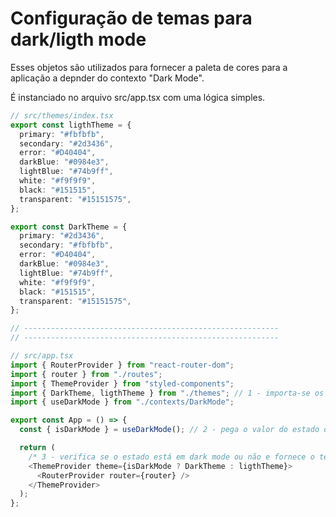 
<Meta title="Estilos/Temas" />

# Configuração de temas para dark/ligth mode

<p>
  Esses objetos são utilizados para fornecer a paleta de cores para a aplicação
  a depnder do contexto "Dark Mode".
</p>
<p>É instanciado no arquivo src/app.tsx com uma lógica simples.</p>

```typescript
// src/themes/index.tsx
export const ligthTheme = {
  primary: "#fbfbfb",
  secondary: "#2d3436",
  error: "#D40404",
  darkBlue: "#0984e3",
  lightBlue: "#74b9ff",
  white: "#f9f9f9",
  black: "#151515",
  transparent: "#15151575",
};

export const DarkTheme = {
  primary: "#2d3436",
  secondary: "#fbfbfb",
  error: "#D40404",
  darkBlue: "#0984e3",
  lightBlue: "#74b9ff",
  white: "#f9f9f9",
  black: "#151515",
  transparent: "#15151575",
};

// ---------------------------------------------------------
// ---------------------------------------------------------

// src/app.tsx
import { RouterProvider } from "react-router-dom";
import { router } from "./routes";
import { ThemeProvider } from "styled-components";
import { DarkTheme, ligthTheme } from "./themes"; // 1 - importa-se os temas
import { useDarkMode } from "./contexts/DarkMode";

export const App = () => {
  const { isDarkMode } = useDarkMode(); // 2 - pega o valor do estado do contexto

  return (
    /* 3 - verifica se o estado está em dark mode ou não e fornece o tema de acordo com o resulado */
    <ThemeProvider theme={isDarkMode ? DarkTheme : ligthTheme}>
      <RouterProvider router={router} />
    </ThemeProvider>
  );
};
```

